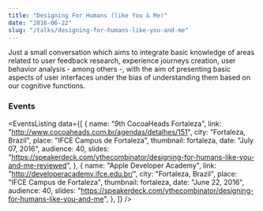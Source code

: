 ```yaml
---
title: "Designing For Humans (like You & Me)"
date: "2016-06-22"
slug: "/talks/designing-for-humans-like-you-and-me"
---
```




Just a small conversation which aims to integrate basic knowledge of areas related to user feedback research, experience journeys creation, user behavior analysis - among others -, with the aim of presenting basic aspects of user interfaces under the bias of understanding them based on our cognitive functions.

### Events

<EventsListing
  data={[
    {
      name: "9th CocoaHeads Fortaleza",
      link: "http://www.cocoaheads.com.br/agendas/detalhes/151",
      city: "Fortaleza, Brazil",
      place: "IFCE Campus de Fortaleza",
      thumbnail: fortaleza,
      date: "July 07, 2016",
      audience: 40,
      slides:
        "https://speakerdeck.com/ythecombinator/designing-for-humans-like-you-and-me-reviewed",
    },
    {
      name: "Apple Developer Academy",
      link: "http://developeracademy.ifce.edu.br/",
      city: "Fortaleza, Brazil",
      place: "IFCE Campus de Fortaleza",
      thumbnail: fortaleza,
      date: "June 22, 2016",
      audience: 40,
      slides:
        "https://speakerdeck.com/ythecombinator/designing-for-humans-like-you-and-me",
    },
  ]}
/>
